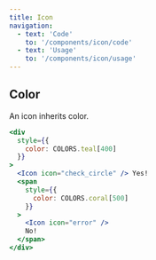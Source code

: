 ```yaml
---
title: Icon
navigation:
  - text: 'Code'
    to: '/components/icon/code'
  - text: 'Usage'
    to: '/components/icon/usage'
---
```



## Color

An icon inherits color.

```jsx live
<div
  style={{
    color: COLORS.teal[400]
  }}
>
  <Icon icon="check_circle" /> Yes!
  <span
    style={{
      color: COLORS.coral[500]
    }}
  >
    <Icon icon="error" />
    No!
  </span>
</div>
```